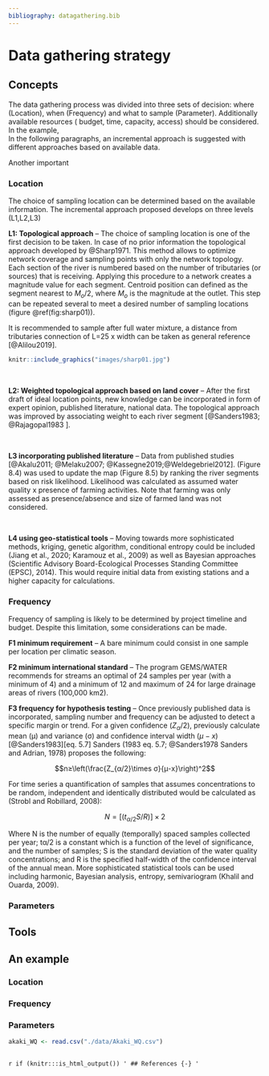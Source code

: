 ```yaml
---
bibliography: datagathering.bib
---
```


# Data gathering strategy 


## Concepts

The data gathering process was divided into three sets of decision: where  (Location), when  (Frequency) and what to sample (Parameter). Additionally available resources ( budget, time, capacity, access) should be considered. In the example,  
In the following paragraphs, an incremental approach is suggested with different approaches based on available data. 

Another important 

### Location 

The choice of sampling location can be determined based on the available information. The incremental approach proposed develops on three levels (L1,L2,L3)


**L1: Topological approach** – The choice of sampling location is one of the first decision to be taken. In case of no prior information the topological approach developed by @Sharp1971. This method allows to optimize network coverage and sampling points with only the network topology.  Each section of the river is numbered based on the number of tributaries (or sources) that is receiving. Applying this procedure to a network creates a magnitude value for each segment. Centroid position can defined as the segment nearest to $M_o/2$, where $M_o$ is the magnitude at the outlet. This step can be repeated several to meet a desired number of sampling locations (figure \@ref(fig:sharp01)). 

It is recommended to sample after full water mixture, a distance from tributaries connection of L=25 x width can be taken as general reference [@Alilou2019]. 



```r
knitr::include_graphics("images/sharp01.jpg")

```
\

**L2: Weighted topological approach based on land cover** – After the first draft of ideal location points, new knowledge can be incorporated in form of expert opinion, published literature, national data. The topological approach was improved by associating weight to each river segment [@Sanders1983; @Rajagopal1983 ].

\

**L3 incorporating published literature** – Data from published studies [@Akalu2011; @Melaku2007; @Kassegne2019;@Weldegebriel2012]. (Figure 8.4)  was used to update the map (Figure 8.5) by ranking the river segments based on risk likelihood. Likelihood was calculated as assumed water quality x presence of farming activities. Note that farming was only assessed as presence/absence and size of farmed land was not considered.

\

**L4 using geo-statistical tools** – Moving towards more sophisticated methods, kriging, genetic algorithm, conditional entropy could be included (Jiang et al., 2020; Karamouz et al., 2009) as well as Bayesian approaches (Scientific Advisory Board-Ecological Processes Standing Committee (EPSC), 2014). This would require initial data from existing stations and a higher capacity for calculations.




### Frequency

Frequency of sampling is likely to be determined by project timeline and budget. Despite this limitation, some considerations can be made. 

**F1 minimum requirement** – A bare minimum could consist in one sample per location per climatic season. 

**F2 minimum international standard** – The program GEMS/WATER recommends for streams an optimal of 24 samples per year (with a minimum of 4) and a minimum of 12 and maximum of 24 for large drainage areas of rivers (100,000 km2). 

**F3 frequency for hypothesis testing** – Once previously published data is incorporated, sampling number and frequency can be adjusted to detect a specific margin or trend. For a given confidence ($Z_α/2$), previously calculate mean (µ) and variance (σ) and confidence interval width ($µ-x$) [@Sanders1983][eq. 5.7] Sanders (1983 eq. 5.7; @Sanders1978 Sanders and Adrian, 1978) proposes the following:

$$n≥\left(\frac{Z_{α/2}\times σ}{μ-x}\right)^2$$

For time series a quantification of samples that assumes concentrations to be random, independent and identically distributed would be calculated as (Strobl and Robillard, 2008): 

$$N=[(t_{α/2} S / R)]\times2$$ 

Where N is the number of equally (temporally) spaced samples collected per year; tα/2 is a constant which is a function of the level of significance, and the number of samples; S is the standard deviation of the water quality concentrations; and R is the specified half-width of the confidence interval of the annual mean. 
More sophisticated statistical tools can be used including harmonic, Bayesian analysis, entropy, semivariogram (Khalil and Ouarda, 2009).

### Parameters

## Tools


## An example

### Location


### Frequency


### Parameters

```r


akaki_WQ <- read.csv("./data/Akaki_WQ.csv")
  
```


::: {.invisible style="display:none"}
@Kassegne2019

:::


`r if (knitr:::is_html_output()) '
## References {-}
'`
